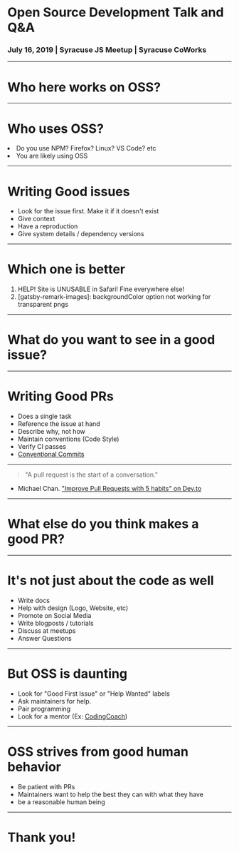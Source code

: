 
# Open Source Development Talk and Q&A

### July 16, 2019 | Syracuse JS Meetup | Syracuse CoWorks

---

# Who here works on OSS?

---

# Who uses OSS?

<Appear>
  <li>Do you use NPM? Firefox? Linux? VS Code? etc</li>
  <li>You are likely using OSS</li>
</Appear>

---

# Writing Good issues

- Look for the issue first. Make it if it doesn't exist
- Give context
- Have a reproduction
- Give system details / dependency versions

---

# Which one is better

1. HELP! Site is UNUSABLE in Safari! Fine everywhere else!
2. [gatsby-remark-images]: backgroundColor option not working for transparent pngs

---

# What do you want to see in a good issue?

---

# Writing Good PRs

- Does a single task
- Reference the issue at hand
- Describe why, not how
- Maintain conventions (Code Style)
- Verify CI passes
- [Conventional Commits](https://www.conventionalcommits.org/en/v1.0.0-beta.4/)

---

> "A pull request is the start of a conversation."

- Michael Chan. ["Improve Pull Requests with 5 habits" on Dev.to](https://dev.to/chantastic/improve-pull-requests-with-5-practices-1ke9)

---

# What else do you think makes a good PR?

---

# It's not just about the code as well

- Write docs
- Help with design (Logo, Website, etc)
- Promote on Social Media
- Write blogposts / tutorials
- Discuss at meetups
- Answer Questions

---

# But OSS is daunting

- Look for "Good First Issue" or "Help Wanted" labels
- Ask maintainers for help.
- Pair programming
- Look for a mentor (Ex: [CodingCoach](https://mentors.codingcoach.io/))

---

# OSS strives from good human behavior

- Be patient with PRs
- Maintainers want to help the best they can with what they have
- be a reasonable human being

---

# Thank you!